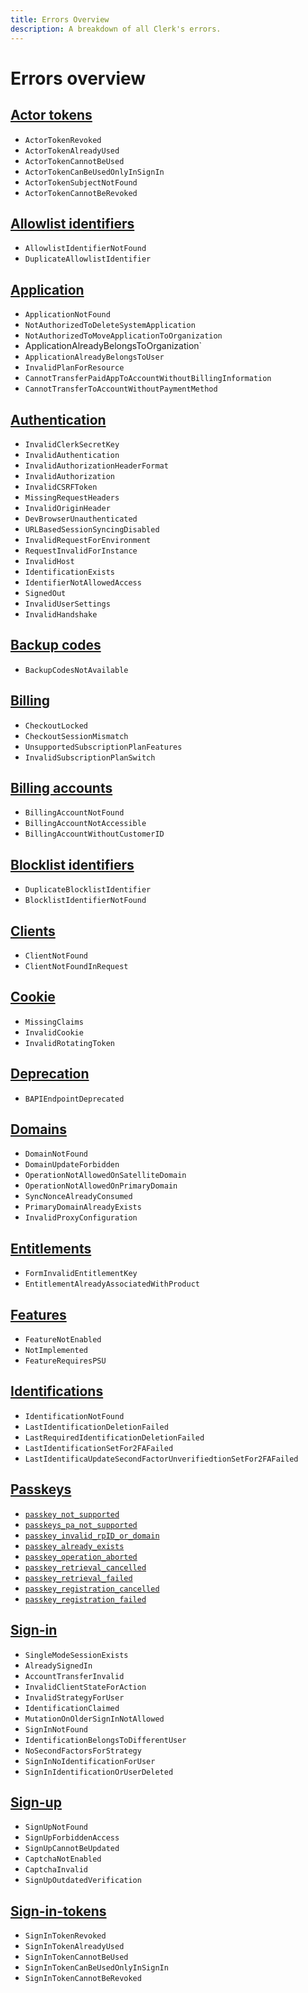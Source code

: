 ```yaml
---
title: Errors Overview
description: A breakdown of all Clerk's errors.
---
```


# Errors overview

## [Actor tokens](/docs/errors/actor-tokens)

- `ActorTokenRevoked`
- `ActorTokenAlreadyUsed`
- `ActorTokenCannotBeUsed`
- `ActorTokenCanBeUsedOnlyInSignIn`
- `ActorTokenSubjectNotFound`
- `ActorTokenCannotBeRevoked`

## [Allowlist identifiers](/docs/errors/allowlist-identifiers)

- `AllowlistIdentifierNotFound`
- `DuplicateAllowlistIdentifier`

## [Application](/docs/errors/application)

- `ApplicationNotFound`
- `NotAuthorizedToDeleteSystemApplication`
- `NotAuthorizedToMoveApplicationToOrganization`
- ApplicationAlreadyBelongsToOrganization`
- `ApplicationAlreadyBelongsToUser`
- `InvalidPlanForResource`
- `CannotTransferPaidAppToAccountWithoutBillingInformation`
- `CannotTransferToAccountWithoutPaymentMethod`

## [Authentication](/docs/errors/authentication)

- `InvalidClerkSecretKey`
- `InvalidAuthentication`
- `InvalidAuthorizationHeaderFormat`
- `InvalidAuthorization`
- `InvalidCSRFToken`
- `MissingRequestHeaders`
- `InvalidOriginHeader`
- `DevBrowserUnauthenticated`
- `URLBasedSessionSyncingDisabled`
- `InvalidRequestForEnvironment`
- `RequestInvalidForInstance`
- `InvalidHost`
- `IdentificationExists`
- `IdentifierNotAllowedAccess`
- `SignedOut`
- `InvalidUserSettings`
- `InvalidHandshake`

## [Backup codes](/docs/errors/backup-codes)

- `BackupCodesNotAvailable`

## [Billing](/docs/errors/billing)

- `CheckoutLocked`
- `CheckoutSessionMismatch`
- `UnsupportedSubscriptionPlanFeatures`
- `InvalidSubscriptionPlanSwitch`

## [Billing accounts](/docs/errors/billing-accounts)

- `BillingAccountNotFound`
- `BillingAccountNotAccessible`
- `BillingAccountWithoutCustomerID`

## [Blocklist identifiers](/docs/errors/blocklist-identifiers)

- `DuplicateBlocklistIdentifier`
- `BlocklistIdentifierNotFound`

## [Clients](/docs/errors/clients)

- `ClientNotFound`
- `ClientNotFoundInRequest`

## [Cookie](/docs/errors/cookie)

- `MissingClaims`
- `InvalidCookie`
- `InvalidRotatingToken`

## [Deprecation](/docs/errors/deprecation)

- `BAPIEndpointDeprecated`

## [Domains](/docs/errors/domains)

- `DomainNotFound`
- `DomainUpdateForbidden`
- `OperationNotAllowedOnSatelliteDomain`
- `OperationNotAllowedOnPrimaryDomain`
- `SyncNonceAlreadyConsumed`
- `PrimaryDomainAlreadyExists`
- `InvalidProxyConfiguration`

## [Entitlements](/docs/errors/entitlements)

- `FormInvalidEntitlementKey`
- `EntitlementAlreadyAssociatedWithProduct`

## [Features](/docs/errors/features)

- `FeatureNotEnabled`
- `NotImplemented`
- `FeatureRequiresPSU`

## [Identifications](/docs/errors/identifications)

- `IdentificationNotFound`
- `LastIdentificationDeletionFailed`
- `LastRequiredIdentificationDeletionFailed`
- `LastIdentificationSetFor2FAFailed`
- `LastIdentificaUpdateSecondFactorUnverifiedtionSetFor2FAFailed`

## [Passkeys](/docs/errors/passkeys)

- [`passkey_not_supported`](/docs/errors/passkeys#passkey-not-supported)
- [`passkeys_pa_not_supported`](/docs/errors/passkeys#passkeys-pa-not-supported)
- [`passkey_invalid_rpID_or_domain`](/docs/errors/passkeys#passkey-invalid-rp-i-d-or-domain)
- [`passkey_already_exists`](/docs/errors/passkeys#passkeys-already-exists)
- [`passkey_operation_aborted`](/docs/errors/passkeys#passkey-operation-aborted)
- [`passkey_retrieval_cancelled`](/docs/errors/passkeys#passkeys-retrieval-cancelled)
- [`passkey_retrieval_failed`](/docs/errors/passkeys#passkeys-retrieval-failed)
- [`passkey_registration_cancelled`](/docs/errors/passkeys#passkeys-registration-cancelled)
- [`passkey_registration_failed`](/docs/errors/passkeys#passkeys-registration-failed)


## [Sign-in](/docs/errors/sign-in)

- `SingleModeSessionExists`
- `AlreadySignedIn`
- `AccountTransferInvalid`
- `InvalidClientStateForAction`
- `InvalidStrategyForUser`
- `IdentificationClaimed`
- `MutationOnOlderSignInNotAllowed`
- `SignInNotFound`
- `IdentificationBelongsToDifferentUser`
- `NoSecondFactorsForStrategy`
- `SignInNoIdentificationForUser`
- `SignInIdentificationOrUserDeleted`

## [Sign-up](/docs/errors/sign-up)

- `SignUpNotFound`
- `SignUpForbiddenAccess`
- `SignUpCannotBeUpdated`
- `CaptchaNotEnabled`
- `CaptchaInvalid`
- `SignUpOutdatedVerification`

## [Sign-in-tokens](/docs/errors/sign-in-tokens)

- `SignInTokenRevoked`
- `SignInTokenAlreadyUsed`
- `SignInTokenCannotBeUsed`
- `SignInTokenCanBeUsedOnlyInSignIn`
- `SignInTokenCannotBeRevoked`

